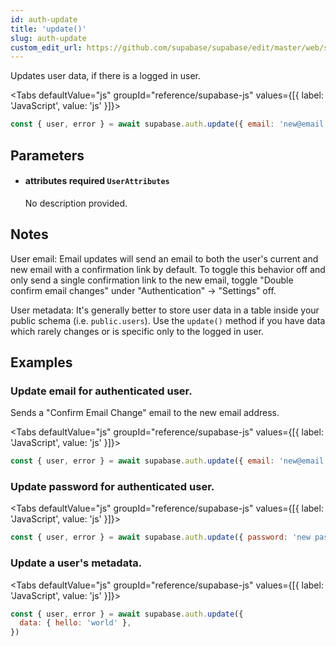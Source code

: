 ```yaml
---
id: auth-update
title: 'update()'
slug: auth-update
custom_edit_url: https://github.com/supabase/supabase/edit/master/web/spec/supabase.yml
---
```



Updates user data, if there is a logged in user.

<Tabs
  defaultValue="js"
  groupId="reference/supabase-js"
  values={[{ label: 'JavaScript', value: 'js' }]}>

<TabItem value="js">

```js
const { user, error } = await supabase.auth.update({ email: 'new@email.com' })
```

</TabItem>

</Tabs>

## Parameters

<ul className="method-list-group">
  
<li className="method-list-item">
  <h4 className="method-list-item-label">
    <span className="method-list-item-label-name">
      attributes
    </span>
    <span className="method-list-item-label-badge required">
      required
    </span>
    <span className="method-list-item-validation">
      <code>UserAttributes</code>
    </span>
  </h4>
  <div class="method-list-item-description">

No description provided.

  </div>
  
</li>

</ul>

## Notes

User email: Email updates will send an email to both the user's current and new email with a confirmation link by default.
To toggle this behavior off and only send a single confirmation link to the new email, toggle "Double confirm email changes" under "Authentication" -> "Settings" off.

User metadata: It's generally better to store user data in a table inside your public schema (i.e. `public.users`).
Use the `update()` method if you have data which rarely changes or is specific only to the logged in user.

## Examples

### Update email for authenticated user.

Sends a "Confirm Email Change" email to the new email address.

<Tabs
  defaultValue="js"
  groupId="reference/supabase-js"
  values={[{ label: 'JavaScript', value: 'js' }]}>

<TabItem value="js">

```js
const { user, error } = await supabase.auth.update({ email: 'new@email.com' })
```

</TabItem>

</Tabs>

### Update password for authenticated user.

<Tabs
  defaultValue="js"
  groupId="reference/supabase-js"
  values={[{ label: 'JavaScript', value: 'js' }]}>

<TabItem value="js">

```js
const { user, error } = await supabase.auth.update({ password: 'new password' })
```

</TabItem>

</Tabs>

### Update a user's metadata.

<Tabs
  defaultValue="js"
  groupId="reference/supabase-js"
  values={[{ label: 'JavaScript', value: 'js' }]}>

<TabItem value="js">

```js
const { user, error } = await supabase.auth.update({
  data: { hello: 'world' },
})
```

</TabItem>

</Tabs>
